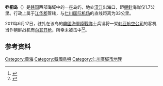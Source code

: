 {{Infobox Islands
| plural = yes
| name             =乔桐岛
| image name       =
| image caption    =
| image size       =
| locator map      =  {{Location map|South Korea|lat=37.7844|long=126.2697}}
| map_custom       =
| native name      =
| native name link =
| other_names         =
| location         = [[黄海|黄海]]
| coordinates      = {{Coord|37|47|4|N|126|16|11|E|display=inline}}
| archipelago      =
| total islands    =
| major islands    =
| area             =46.89平方千米
| length           =
| width            =
| coastline        =
| highest mount    = 华盖山（260米）
| elevation        =
| country          = {{ROK-KOR}}
| country admin divisions title   = 道（特别市、广域市）
| country admin divisions         = [[仁川广域市|仁川广域市]]
| country admin divisions title 1   = 郡
| country admin divisions 1         = [[江华郡|江华郡]]
| country admin divisions title 2   = 面
| country admin divisions 2         = 乔桐面
| population       = 3694
| population as of = 2001
| density          =
| ethnic groups    =
| additional info  =
}}
{{koreanname
| hangul=교동도
| hanja=喬桐島
| rr=Gyodong
}}
'''乔桐岛'''（{{kor|諺=교동도|漢=喬桐島|羅=Gyodong do|f=y}}）是[[大韩民国|韩国]]西部海域中的一座岛屿，地处[[漢江_(韓國)|汉江]]出海口，距[[朝鲜民主主义人民共和国|朝鲜]]海岸仅1.7公里。行政上属于[[江华郡|江华郡]]管辖，与[[仁川国际机场|仁川国际机场]]的直线距离为33公里。

2011年6月17日，驻扎在该岛的[[大韓民國海軍陸戰隊|韓國海軍陸戰隊]]士兵误将一架[[韓亞航空|韩亚航空公司]]的客机当作朝鲜战机而[[韓國士兵誤向客機開火事件|向其开枪]]，所幸未被击中<ref>{{cite web | language = zh-cn | publisher = 网易 | title = 韩军误将一架客机当作朝鲜战机向其开枪 | url = http://news.163.com/11/0618/11/76R1J4Q800014JB6.html | date = 2011-06-18 | accessdate = 2011-06-18 | archive-url = https://web.archive.org/web/20110620015439/http://news.163.com/11/0618/11/76R1J4Q800014JB6.html | archive-date = 2011-06-20 | dead-url = yes }}</ref><ref>{{cite web | language = en | publisher = uk.news.yahoo.com | title = S. Korean soldiers fire at Asiana passenger jet | url = http://uk.news.yahoo.com/korean-soldiers-fire-asiana-passenger-jet-015624495.html;_ylt=Aiu1D9mvbTb0KaOdIhrHCnPffMl_;_ylu=X3oDMTMzaGtoOGFiBHBrZwM0ZjI5YWNjMi03YTIwLTNhZWMtOTk2MC00MDBjM2RmZDllZDQEcG9zAzEEc2VjA2ltZ2luZm8EdmVyA2M1M2Q3ZTAwLTk5ODAtMTFlMC1iN2RkLTM2MDdkMjE2ZjEyZA--;_ylg=X3oDMTFpNDc1MDNnBGludGwDZ2IEbGFuZwNlbi1nYgRwc3RhaWQDBHBzdGNhdAMxcGhvdG8EcHQDMXBob3Rv;_ylv=3 | date = 2011-06-18 | accessdate = 2011-06-18 }}{{dead link|date=2018年5月 |bot=InternetArchiveBot |fix-attempted=yes }}</ref>。

== 参考资料 ==
{{reflist}}
{{DEFAULTSORT:Gyodongdo}}
[[Category:黃海|Category:黃海]]
[[Category:韓國島嶼|Category:韓國島嶼]]
[[Category:仁川廣域市地理|Category:仁川廣域市地理]]